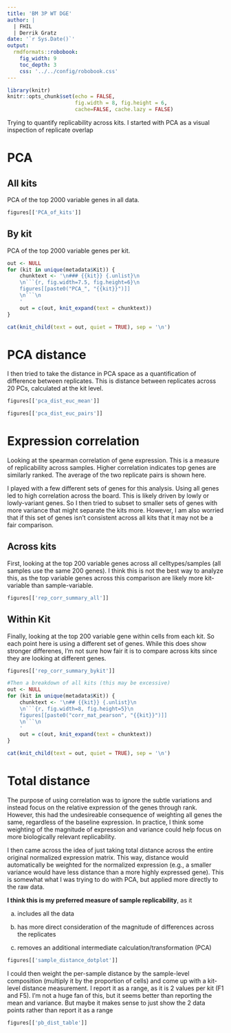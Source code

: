 ```yaml
---
title: 'BM 3P WT DGE'
author: |
  | FHIL
  | Derrik Gratz
date: '`r Sys.Date()`'
output: 
  rmdformats::robobook:
    fig_width: 9
    toc_depth: 3
    css: '../../config/robobook.css'
---
```


```r
library(knitr)
knitr::opts_chunk$set(echo = FALSE,
                      fig.width = 8, fig.height = 6,
                      cache=FALSE, cache.lazy = FALSE) 
```

Trying to quantify replicability across kits. I started with PCA as a visual inspection of replicate overlap

# PCA

## All kits

PCA of the top 2000 variable genes in all data.

```r
figures[['PCA_of_kits']]
```

## By kit {.tabset}

PCA of the top 2000 variable genes per kit.

```r
out <- NULL
for (kit in unique(metadata$Kit)) {
    chunktext <- '\n### {{kit}} {.unlist}\n
    \n```{r, fig.width=7.5, fig.height=6}\n
    figures[[paste0("PCA_", "{{kit}}")]]
    \n```\n
    '
    out = c(out, knit_expand(text = chunktext))
}

cat(knit_child(text = out, quiet = TRUE), sep = '\n')
```

# PCA distance

I then tried to take the distance in PCA space as a quantification of difference between replicates. This is distance between replicates across 20 PCs, calculated at the kit level. 

```r
figures[['pca_dist_euc_mean']]
```

```r
figures[['pca_dist_euc_pairs']]
```

# Expression correlation {.tabset}

Looking at the spearman correlation of gene expression. This is a measure of replicability across samples. Higher correlation indicates top genes are similarly ranked. The average of the two replicate pairs is shown here. 

I played with a few different sets of genes for this analysis. Using all genes led to high correlation across the board. This is likely driven by lowly or lowly-variant genes. So I then tried to subset to smaller sets of genes with more variance that might separate the kits more. However, I am also worried that if this set of genes isn't consistent across all kits that it may not be a fair comparison.  

## Across kits

First, looking at the top 200 variable genes across all celltypes/samples (all samples use the same 200 genes). I think this is not the best way to analyze this, as the top variable genes across this comparison are likely more kit-variable than sample-variable. 

```r
figures[['rep_corr_summary_all']]
```

<!-- ## Across individuals -->

<!-- Now looking at the top 200 genes that vary across the two individuals F1 and F5. I thought this would be a good set of genes that wouldn't vary by kit necessarily, but would be useful to show tightness of replicates. Seeing it here though I'm not sure it's showing much information.  -->

<!-- ```{r, fig.width=8, fig.height=5} -->
<!-- figures[['rep_corr_summary_byind']] -->
<!-- ``` -->

## Within Kit {.active}

Finally, looking at the top 200 variable gene within cells from each kit. So each point here is using a different set of genes. While this does show stronger differenes, I'm not sure how fair it is to compare across kits since they are looking at different genes.

```r
figures[['rep_corr_summary_bykit']]
```

```r
#Then a breakdown of all kits (this may be excessive)
out <- NULL
for (kit in unique(metadata$Kit)) {
    chunktext <- '\n## {{kit}} {.unlist}\n
    \n```{r, fig.width=8, fig.height=5}\n
    figures[[paste0("corr_mat_pearson", "{{kit}}")]]
    \n```\n
    '
    out = c(out, knit_expand(text = chunktext))
}

cat(knit_child(text = out, quiet = TRUE), sep = '\n')
```


# Total distance

The purpose of using correlation was to ignore the subtle variations and instead focus on the relative expression of the genes through rank. However, this had the undesireable consequence of weighting all genes the same, regardless of the baseline expression. In practice, I think some weighting of the magnitude of expression and variance could help focus on more biologically relevant replicability. 

I then came across the idea of just taking total distance across the entire original normalized expression matrix. This way, distance would automatically be weighted for the normalized expression (e.g., a smaller variance would have less distance than a more highly expressed gene). This is somewhat what I was trying to do with PCA, but applied more directly to the raw data. 

**I think this is my preferred measure of sample replicability**, as it 

a) includes all the data 

b) has more direct consideration of the magnitude of differences across the replicates

c) removes an additional intermediate calculation/transformation (PCA)


```r
figures[['sample_distance_dotplot']]
```

I could then weight the per-sample distance by the sample-level composition (multiply it by the proportion of cells) and come up with a kit-level distance measurement. I report it as a range, as it is 2 values per kit (F1 and F5). I'm not a huge fan of this, but it seems better than reporting the mean and variance. But maybe it makes sense to just show the 2 data points rather than report it as a range

```r
figures[['pb_dist_table']]
```
